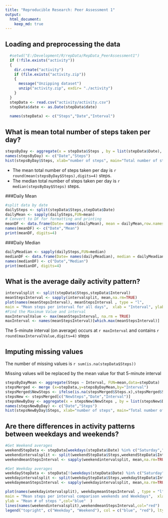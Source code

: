 ```yaml
---
title: "Reproducible Research: Peer Assessment 1"
output: 
  html_document:
    keep_md: true
---
```



## Loading and preprocessing the data

```r
  #setwd("E:/Development/R/repData/RepData_PeerAssessment1")
  if (!file.exists("activity"))
  {
    dir.create("activity")
    if (file.exists("activity.zip"))
    {
      message("Unzipping dataset")
      unzip("activity.zip", exdir= "./activity")
    }
  }
  stepData <- read.csv("activity/activity.csv")
  stepData$date <- as.Date(stepData$date)
  
  names(stepData) <- c("Steps","Date","Interval")
```

## What is mean total number of steps taken per day?
```r
  
stepsByDay <- aggregate(x = stepData$Steps , by = list(stepData$Date), FUN = sum ,na.rm=TRUE)
names(stepsByDay) <- c("Date","Steps")
hist(stepsByDay$Steps, xlab="number of steps", main="Total number of steps taken each day",col="gray")

```

* The mean total number of steps taken per day is `r round(mean(stepsByDay$Steps),digits=4)` steps.  
* The median total number of steps taken per day is `r median(stepsByDay$Steps)` steps.

###Daily Mean

```r
#split data by date
dailySteps <- split(stepData$Steps,stepData$Date)
dailyMean <- sapply(dailySteps,FUN=mean)
# Convert to DF for formatting and printing
meanDF <- data.frame(Date= names(dailyMean), mean = dailyMean,row.names = NULL)
names(meanDF) <- c("Date","Mean")
print(meanDF, digits=4)
```

###Daily Median
```r
dailyMeadian <- sapply(dailySteps,FUN=median)
medianDF <- data.frame(Date= names(dailyMeadian), median = dailyMeadian,row.names = NULL)
names(medianDF) <- c("Date","Median")
print(medianDF, digits=4)

```


## What is the average daily activity pattern?

```r

intervalsplit <- split(stepData$Steps,stepData$Interval)
meanStepsInterval <- sapply(intervalsplit, mean,na.rm=TRUE)
plot(names(meanStepsInterval), meanStepsInterval , type = "l", 
main = "Mean steps per interval for all days",  xlab = "Interval", ylab = "Mean # of steps "  )
#Find the Maximum Value and interval
maxIntervalValue <- max(meanStepsInterval, na.rm = TRUE)
maxInterval <- names(meanStepsInterval)[which.max(meanStepsInterval)]

```
The 5-minute interval (on average) occurs at `r maxInterval ` and contains  `r round(maxIntervalValue,digits=4)` steps


## Imputing missing values

The number of missing values is `r sum(is.na(stepData$Steps))`

Missing values will be replaced by the mean value for that 5-minute interval

```r
stepsByDayMean <- aggregate(Steps ~ Interval, FUN=mean,data=stepData)
stepsMerged <- merge (x=stepData,y=stepsByDayMean,by="Interval")
stepsMerged$NewSteps <- ifelse(is.na(stepsMerged$Steps.x),stepsMerged$Steps.y,stepsMerged$Steps.x)
stepsNew <- stepsMerged[c("NewSteps","Date","Interval")]
stepsNewByDay <- aggregate(x = stepsNew$NewSteps , by = list(stepsNew$Date), FUN = sum ,na.rm=TRUE)
names(stepsNewByDay) <- c("Date","Steps")
hist(stepsNewByDay$Steps, xlab="number of steps", main="Total number of steps taken each day",col="gray")

```

## Are there differences in activity patterns between weekdays and weekends?


```r
#Get Weekend averages
weekendStepData <- stepData[weekdays(stepData$Date) %in% c("Saturday","Sunday"), ]
weekendintervalsplit <- split(weekendStepData$Steps,weekendStepData$Interval)
weekendmeanStepsInterval <- sapply(weekendintervalsplit, mean,na.rm=TRUE)

#Get Weekday averages
weekdayStepData <- stepData[!(weekdays(stepData$Date) %in% c("Saturday","Sunday")), ]
weekdayintervalsplit <- split(weekdayStepData$Steps,weekdayStepData$Interval)
weekdaymeanStepsInterval <- sapply(weekdayintervalsplit, mean,na.rm=TRUE)

plot(names(weekdayintervalsplit), weekdaymeanStepsInterval , type = "l", 
main = "Mean steps per interval comparison weekends and Weekdays",  xlab = "Interval", 
ylab = "Mean # of steps ",col="blue"  )
lines(names(weekendintervalsplit),weekendmeanStepsInterval,col="red")
legend("topright", c("Weekday", "Weekend"), col = c("blue", "red"), lty = 1)

```

